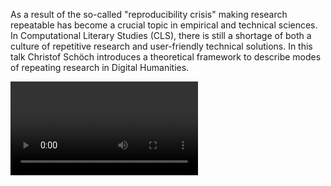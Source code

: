 As a result of the so-called "reproducibility crisis" making research repeatable has become a crucial topic in empirical and technical sciences. In Computational Literary Studies (CLS), there is still a shortage of both a culture of repetitive research and user-friendly technical solutions. In this talk Christof Schöch introduces a theoretical framework to describe modes of repeating research in Digital Humanities.



<Video provider="youtube">

</Video>
